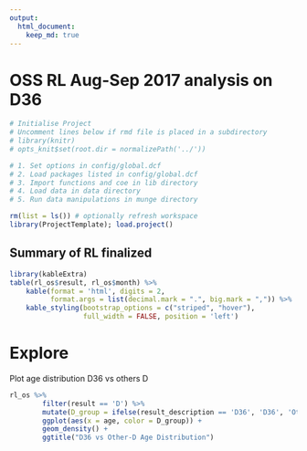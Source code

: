 ```yaml
---
output: 
  html_document:
    keep_md: true
---
```


# OSS RL Aug-Sep 2017 analysis on D36

```r
# Initialise Project
# Uncomment lines below if rmd file is placed in a subdirectory
# library(knitr)
# opts_knit$set(root.dir = normalizePath('../')) 
```

```r
# 1. Set options in config/global.dcf
# 2. Load packages listed in config/global.dcf
# 3. Import functions and coe in lib directory
# 4. Load data in data directory
# 5. Run data manipulations in munge directory 

rm(list = ls()) # optionally refresh workspace
library(ProjectTemplate); load.project()
```             

## Summary of RL finalized
```r
library(kableExtra)
table(rl_os$result, rl_os$month) %>%
    kable(format = 'html', digits = 2,
          format.args = list(decimal.mark = ".", big.mark = ",")) %>%
    kable_styling(bootstrap_options = c("striped", "hover"),
                  full_width = FALSE, position = 'left')
```

# Explore
Plot age distribution D36 vs others D

```r
rl_os %>%
        filter(result == 'D') %>%
        mutate(D_group = ifelse(result_description == 'D36', 'D36', 'Oth-D')) %>%
        ggplot(aes(x = age, color = D_group)) +
        geom_density() +
        ggtitle("D36 vs Other-D Age Distribution")
```
